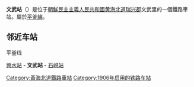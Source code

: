 {{朝鮮半島車站資訊
|公司色 = red
|文字色 = 
|站名 = 文武站
|圖片 = 
|pxl = 
|圖片說明 =
|前一站 = [[興水站|興水]]
|前一站距離 = 4.8
|後一站距離 = 10.4
|後一站 = [[石峴站_(黃海北道)|石峴]]
|所屬路線 = [[平釜线|平釜线]]
|距離 = 90.2
|起點站 = [[平壤站|平壤]]
|諺文 = 문무역
|朝鮮漢字 = 文武驛
|文觀部式 = Munmu-yeok
|馬-賴式 = Munmu-yŏk
|副站名 = 
|車站編號 = 
|停站路線數 = 
|所屬公司 = [[朝鮮民主主義人民共和國鐵道省|朝鮮民主主義人民共和國鐵道省]]
|所在地 =[[黄海北道|黄海北道]][[瑞兴郡|瑞兴郡]]文武里
|車站構造 = 地面车站
|月台配置 = 
|啟用年月日 =1906年
|廢站年月日 = 
|上下車人次 = 
|統計年度 = 
|轉車 = 
|備註 = 
|全寬備註 = 
}}

'''文武站'''（{{kor|名=北|諺=문무역|漢=文武驛|羅=Munmu yŏk|f=y}}）是位于[[朝鮮民主主義人民共和國|朝鮮民主主義人民共和國]][[黄海北道|黄海北道]][[瑞兴郡|瑞兴郡]]文武里的一個鐵路車站。屬於[[平釜線|平釜線]]。

==邻近车站==
;平釜线
[[興水站|興水站]] - '''文武站''' - [[石峴站_(黃海北道)|石峴站]]

{{朝鲜铁路小作品}}

{{平釜线}}

[[Category:黃海北道鐵路車站|Category:黃海北道鐵路車站]]
[[Category:1906年启用的铁路车站|Category:1906年启用的铁路车站]]